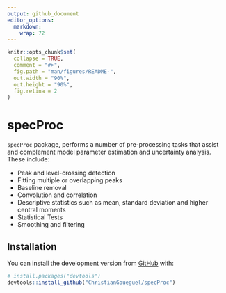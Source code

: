 ```yaml
---
output: github_document
editor_options: 
  markdown: 
    wrap: 72
---
```


<!-- README.md is generated from README.Rmd. Please edit that file -->

```r
knitr::opts_chunk$set(
  collapse = TRUE,
  comment = "#>",
  fig.path = "man/figures/README-",
  out.width = "90%",
  out.height = "90%",
  fig.retina = 2
)
```

# specProc

<!-- badges: start -->

<!-- badges: end -->

`specProc` package, performs a number of pre-processing tasks that
assist and complement model parameter estimation and uncertainty
analysis. These include:

-   Peak and level-crossing detection
-   Fitting multiple or overlapping peaks
-   Baseline removal
-   Convolution and correlation
-   Descriptive statistics such as mean, standard deviation and higher
    central moments 
-   Statistical Tests
-   Smoothing and filtering

## Installation

You can install the development version from
[GitHub](https://github.com/) with:

``` r
# install.packages("devtools")
devtools::install_github("ChristianGoueguel/specProc")
```
